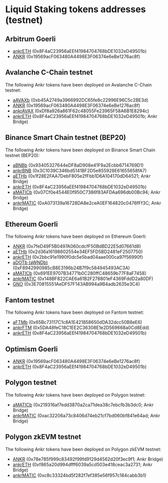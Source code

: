 # Liquid Staking tokens addresses (testnet)

## Arbitrum Goerli
* [ankrETH](https://goerli.arbiscan.io/address/0x8F4aC23956aEEf41984704768bDE1032eD49501b) (0x8F4aC23956aEEf41984704768bDE1032eD49501b)
* [ANKR](https://goerli.arbiscan.io/address/0x19569acF063480A4498E3F06374e6eBe1276ac8f) (0x19569acF063480A4498E3F06374e6eBe1276ac8f)

## Avalanche C-Chain testnet
The following Ankr tokens have been deployed on Avalanche C-Chain testnet:
* [aAVAXb](https://testnet.snowtrace.io/address/0xb45A2749a3966992DC65fe8c22996E96C5c2BE3d) (0xb45A2749a3966992DC65fe8c22996E96C5c2BE3d)
* [ANKR](https://testnet.snowtrace.io/address/0x19569acF063480A4498E3F06374e6eBe1276ac8f) (0x19569acF063480A4498E3F06374e6eBe1276ac8f)
* [ankrAVAX](https://testnet.snowtrace.io/address/0xDf8a926a861F62c48055Fe23965F58A6B1E8294c) (0xDf8a926a861F62c48055Fe23965F58A6B1E8294c)
* [ankrETH](https://testnet.snowtrace.io/address/0x8F4aC23956aEEf41984704768bDE1032eD49501b) (0x8F4aC23956aEEf41984704768bDE1032eD49501b; Ankr Bridge)

## Binance Smart Chain testnet (BEP20)
The following Ankr tokens have been deployed on Binance Smart Chain testnet (BEP20):
* [aBNBb](https://testnet.bscscan.com/address/0x93405327644eDF8aD908e41F9a2Ecbb6714769D1) (0x93405327644eDF8aD908e41F9a2Ecbb6714769D1)
* [ankrBNB](https://testnet.bscscan.com/address/0x3C1039C346bd5141BF2D5e855928E61655658fA7) (0x3C1039C346bd5141BF2D5e855928E61655658fA7)
* [aETHb](https://testnet.bscscan.com/address/0x1f28E2FAA7DebF805e2fFbb1D6A104170dD64521) (0x1f28E2FAA7DebF805e2fFbb1D6A104170dD64521; Ankr Bridge)
* [ankrETH](https://testnet.bscscan.com/address/0x8F4aC23956aEEf41984704768bDE1032eD49501b) (0x8F4aC23956aEEf41984704768bDE1032eD49501b)
* [aMATICb](https://testnet.bscscan.com/address/0x07Cf0e4544E0f950C7386f83AFDAa696db00Bc94) (0x07Cf0e4544E0f950C7386f83AFDAa696db00Bc94; Ankr Bridge)
* [ankrMATIC](https://testnet.bscscan.com/address/0xA073139a16728DA8e2ceA0EF164820c0476fFf3C) (0xA073139a16728DA8e2ceA0EF164820c0476fFf3C; Ankr Bridge)

## Ethereum Goerli
The following Ankr tokens have been deployed on Ethereum Goerli:
* [ANKR](https://goerli.etherscan.io/address/0x7feD49F5B0497A060cdcfF50BdBD22E5d07661d8) (0x7feD49F5B0497A060cdcfF50BdBD22E5d07661d8)
* [aETHb](https://goerli.etherscan.io/address/0x2d36a16198602554e34EF5FD5BD2481eF2507750) (0x2d36a16198602554e34EF5FD5BD2481eF2507750)
* [ankrETH](https://goerli.etherscan.io/address/0x2bbc91e1990f0dc5e5bad04aae000ca97f56990f) (0x2bbc91e1990f0dc5e5bad04aae000ca97f56990f)
* [aDOTb (aWNDb)](https://goerli.etherscan.io/address/0xF8942990985cB8E3196b24B7f9c584945493AC3A) (0xF8942990985cB8E3196b24B7f9c584945493AC3A)
* [aMATICb](https://goerli.etherscan.io/address/0x691EE9707B34771b0C280ffC48659b77F8aF7458) (0x691EE9707B34771b0C280ffC48659b77F8aF7458)
* [ankrMATIC](https://goerli.etherscan.io/address/0x148BF822CAE6a61B2F278801eF4369FddD2a80DF) (0x148BF822CAE6a61B2F278801eF4369FddD2a80DF)
* [GNO](https://gnosis-chiado.blockscout.com/token/0x3E70815551AeDF57F143AB994a9B4adb2635e3C4) (0x3E70815551AeDF57F143AB994a9B4adb2635e3C4)

## Fantom testnet
The following Ankr tokens have been deployed on Fantom testnet:
* [aFTMb](https://testnet.ftmscan.com/address/0x65Bc73117C1c8A1E421858650dDA32dcc50B8eE6) (0x65Bc73117C1c8A1E421858650dDA32dcc50B8eE6)
* [ankrFTM](https://testnet.ftmscan.com/address/0x5DA48feC18C1EE2C36308E1e2D569668a0Cd8Edd) (0x5DA48feC18C1EE2C36308E1e2D569668a0Cd8Edd)
* [ankrETH](https://testnet.ftmscan.com/address/0x8F4aC23956aEEf41984704768bDE1032eD49501b) (0x8F4aC23956aEEf41984704768bDE1032eD49501b)

## Optimism Goerli
* [ANKR](https://goerli-optimism.etherscan.io/address/0x19569acF063480A4498E3F06374e6eBe1276ac8f) (0x19569acF063480A4498E3F06374e6eBe1276ac8f)
* [ankrETH](https://goerli-optimism.etherscan.io/address/0x8F4aC23956aEEf41984704768bDE1032eD49501b) (0x8F4aC23956aEEf41984704768bDE1032eD49501b)

## Polygon testnet
The following Ankr tokens have been deployed on Polygon testnet:
* [aMATICb](https://goerli.etherscan.io/address/0x219316af7edd3870a2ca71dea38c7ebcfb3b3dc0) (0x219316af7edd3870a2ca71dea38c7ebcfb3b3dc0; Ankr Bridge)
* [ankrMATIC](https://goerli.etherscan.io/address/0xac32206a73c8406d74eb21cf7bd060bf841e64ad) (0xac32206a73c8406d74eb21cf7bd060bf841e64ad; Ankr Bridge)

## Polygon zkEVM testnet
The following Ankr tokens have been deployed on Polygon zkEVM testnet:
* [ANKR](https://testnet-zkevm.polygonscan.com/address/0x78e785f999c83492f99fd9129d4562d20f3ec9f1) (0x78e785f999c83492f99fd9129d4562d20f3ec9f1; Ankr Bridge)
* [ankrETH](https://testnet-zkevm.polygonscan.com/address/0xf865a20d994dfff6039a5cd503e418ceac3a2731) (0xf865a20d994dfff6039a5cd503e418ceac3a2731; Ankr Bridge)
* [ankrMATIC](https://testnet-zkevm.polygonscan.com/address/0xc8c33324bd5f282f7ef385e56f957c184cabb3b1) (0xc8c33324bd5f282f7ef385e56f957c184cabb3b1)
